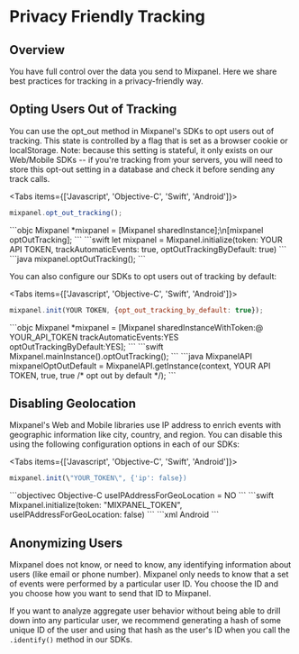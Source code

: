 # Privacy Friendly Tracking


## Overview
You have full control over the data you send to Mixpanel. Here we share best practices for tracking in a privacy-friendly way.

## Opting Users Out of Tracking
You can use the opt_out method in Mixpanel's SDKs to opt users out of tracking. This state is controlled by a flag that is set as a browser cookie or localStorage. Note: because this setting is stateful, it only exists on our Web/Mobile SDKs -- if you're tracking from your servers, you will need to store this opt-out setting in a database and check it before sending any track calls.

<Tabs items={['Javascript', 'Objective-C', 'Swift', 'Android']}>
<Tab>
```javascript
mixpanel.opt_out_tracking();
```
</Tab>
<Tab>
```objc
Mixpanel *mixpanel = [Mixpanel sharedInstance];\n[mixpanel optOutTracking];
```
</Tab>
<Tab>
```swift
let mixpanel = Mixpanel.initialize(token: YOUR API TOKEN, trackAutomaticEvents: true, optOutTrackingByDefault: true)
```
</Tab>
<Tab>
```java
mixpanel.optOutTracking();
```
</Tab>
</Tabs>

You can also configure our SDKs to opt users out of tracking by default:

<Tabs items={['Javascript', 'Objective-C', 'Swift', 'Android']}>
<Tab>
```javascript
mixpanel.init(YOUR TOKEN, {opt_out_tracking_by_default: true});
```
</Tab>
<Tab>
```objc
Mixpanel *mixpanel = [Mixpanel sharedInstanceWithToken:@ YOUR_API_TOKEN trackAutomaticEvents:YES optOutTrackingByDefault:YES];
```
</Tab>
<Tab>
```swift
Mixpanel.mainInstance().optOutTracking();
```
</Tab>
<Tab>
```java
MixpanelAPI mixpanelOptOutDefault = MixpanelAPI.getInstance(context, YOUR API TOKEN, true, true /* opt out by default */);
```
</Tab>
</Tabs>


## Disabling Geolocation
Mixpanel's Web and Mobile libraries use IP address to enrich events with geographic information like city, country, and region. You can disable this using the following configuration options in each of our SDKs:

<Tabs items={['Javascript', 'Objective-C', 'Swift', 'Android']}>
<Tab>
```javascript Javascript
mixpanel.init(\"YOUR_TOKEN\", {'ip': false})
```
</Tab>
<Tab>
```objectivec Objective-C
useIPAddressForGeoLocation = NO
```
</Tab>
<Tab>
```swift
Mixpanel.initialize(token: "MIXPANEL_TOKEN", useIPAddressForGeoLocation: false)
```
</Tab>
<Tab>
  ```xml Android
<meta-data android:name="com.mixpanel.android.MPConfig.UseIpAddressForGeolocation" android:value="false" />
```
</Tab>
</Tabs>

## Anonymizing Users
Mixpanel does not know, or need to know, any identifying information about users (like email or phone number). Mixpanel only needs to know that a set of events were performed by a particular user ID. You choose the ID and you choose how you want to send that ID to Mixpanel.

If you want to analyze aggregate user behavior without being able to drill down into any particular user, we recommend generating a hash of some unique ID of the user and using that hash as the user's ID when you call the `.identify()` method in our SDKs.
